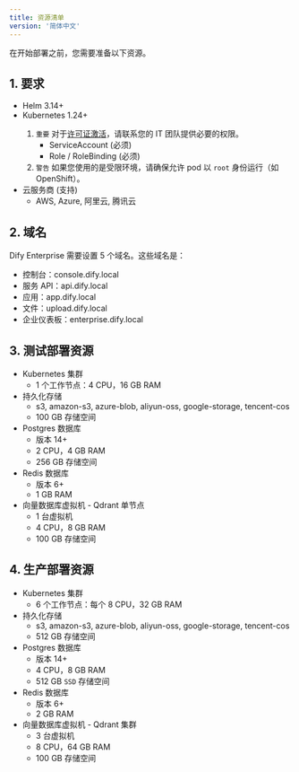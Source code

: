 ```yaml
---
title: 资源清单
version: '简体中文'
---
```


在开始部署之前，您需要准备以下资源。

## 1. 要求
- Helm 3.14+
- Kubernetes 1.24+
    <Warning>
    1. `重要` 对于[许可证激活](/zh-cn/deployment/license-activation)，请联系您的 IT 团队提供必要的权限。
        - ServiceAccount (必须)
        - Role / RoleBinding (必须)
    2. `警告` 如果您使用的是受限环境，请确保允许 pod 以 `root` 身份运行（如 OpenShift）。
    </Warning>
- 云服务商 (支持)
    - AWS, Azure, 阿里云, 腾讯云

## 2. 域名
Dify Enterprise 需要设置 5 个域名。这些域名是：
- 控制台：console.dify.local
- 服务 API：api.dify.local
- 应用：app.dify.local
- 文件：upload.dify.local
- 企业仪表板：enterprise.dify.local

## 3. 测试部署资源
- Kubernetes 集群
    - 1 个工作节点：4 CPU，16 GB RAM
- 持久化存储
    - s3, amazon-s3, azure-blob, aliyun-oss, google-storage, tencent-cos
    - 100 GB 存储空间
- Postgres 数据库
    - 版本 14+
    - 2 CPU，4 GB RAM
    - 256 GB 存储空间
- Redis 数据库
    - 版本 6+
    - 1 GB RAM
- 向量数据库虚拟机 - Qdrant 单节点
    - 1 台虚拟机
    - 4 CPU，8 GB RAM
    - 100 GB 存储空间

## 4. 生产部署资源
- Kubernetes 集群
    - 6 个工作节点：每个 8 CPU，32 GB RAM
- 持久化存储
    - s3, amazon-s3, azure-blob, aliyun-oss, google-storage, tencent-cos
    - 512 GB 存储空间
- Postgres 数据库
    - 版本 14+
    - 4 CPU，8 GB RAM
    - 512 GB `SSD` 存储空间
- Redis 数据库
    - 版本 6+
    - 2 GB RAM
- 向量数据库虚拟机 - Qdrant 集群
    - 3 台虚拟机
    - 8 CPU，64 GB RAM
    - 100 GB 存储空间
